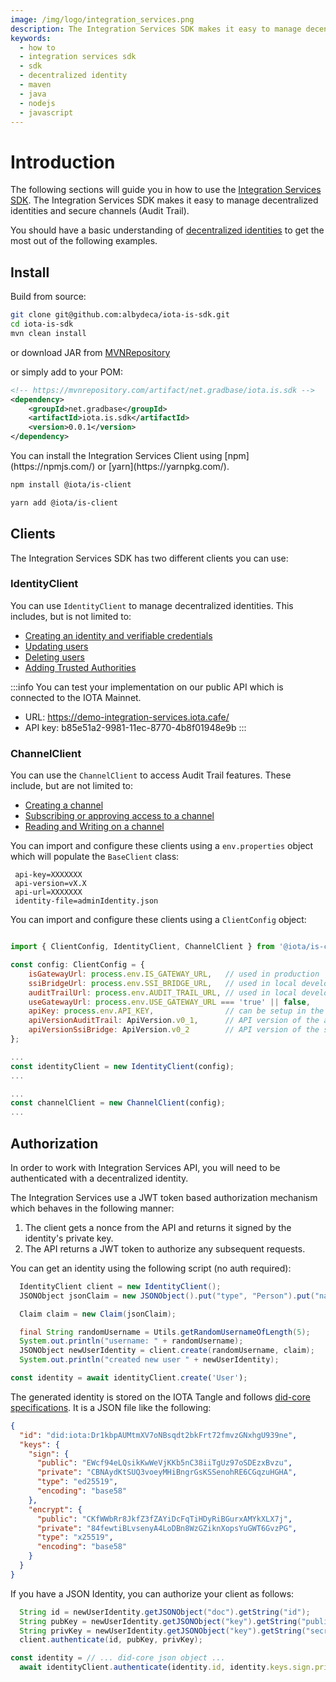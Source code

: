 ```yaml
---
image: /img/logo/integration_services.png
description: The Integration Services SDK makes it easy to manage decentralized identities and secure channels (Audit Trail).
keywords:
  - how to
  - integration services sdk
  - sdk
  - decentralized identity
  - maven
  - java
  - nodejs
  - javascript
---
```



# Introduction

The following sections will guide you in how to use the [Integration Services SDK](https://www.npmjs.com/package/iota-is-sdk).
The Integration Services SDK makes it easy to manage decentralized identities and secure channels (Audit Trail).

You should have a basic understanding of [decentralized identities](../../explanations/identity.md)
to get the most out of the following examples.

## Install

<Tabs groupId="language">
<TabItem value="java" label="Java">
Build from source:

```bash
git clone git@github.com:albydeca/iota-is-sdk.git
cd iota-is-sdk
mvn clean install
```

or download JAR from [MVNRepository](https://mvnrepository.com/artifact/net.gradbase/iota.is.sdk/0.0.1)

or simply add to your POM:

```xml
<!-- https://mvnrepository.com/artifact/net.gradbase/iota.is.sdk -->
<dependency>
    <groupId>net.gradbase</groupId>
    <artifactId>iota.is.sdk</artifactId>
    <version>0.0.1</version>
</dependency>
```

</TabItem>
<TabItem value="node" label="Node.js">
You can install the Integration Services Client using [npm](https://npmjs.com/) or [yarn](https://yarnpkg.com/).

<Tabs groupId="language">
<TabItem value="npm" label="npm">

```bash
npm install @iota/is-client
```

</TabItem>
<TabItem value="yarn" label="Yarn">

```bash
yarn add @iota/is-client
```

</TabItem>
</Tabs>
</TabItem>
</Tabs>

## Clients

The Integration Services SDK has two different clients you can use:

### IdentityClient

You can use `IdentityClient` to manage decentralized identities. This includes, but is not limited to:

- [Creating an identity and verifiable credentials](create-identity-and-credentials.mdx)
- [Updating users](update-users.mdx)
- [Deleting users](delete-users.mdx)
- [Adding Trusted Authorities](trusted-authorities.mdx)

:::info
You can test your implementation on our public API which is connected to the IOTA Mainnet.

- URL: https://demo-integration-services.iota.cafe/
- API key: b85e51a2-9981-11ec-8770-4b8f01948e9b
  :::

### ChannelClient

You can use the `ChannelClient` to access Audit Trail features. These include, but are not limited to:

- [Creating a channel](create-channel.mdx)
- [Subscribing or approving access to a channel](authorize-to-channel.mdx#subscribe-to-a-channel)
- [Reading and Writing on a channel](create-channel.mdx#write-on-a-channel)

<Tabs groupId="language">
<TabItem value="java" label="Java">

You can import and configure these clients using a `env.properties` object which will populate the `BaseClient` class:

```plaintext
 api-key=XXXXXXX
 api-version=vX.X
 api-url=XXXXXXX
 identity-file=adminIdentity.json
```

</TabItem>
<TabItem value="node" label="Node.js">

You can import and configure these clients using a `ClientConfig` object:

```js

import { ClientConfig, IdentityClient, ChannelClient } from '@iota/is-client';

const config: ClientConfig = {
    isGatewayUrl: process.env.IS_GATEWAY_URL,   // used in production
    ssiBridgeUrl: process.env.SSI_BRIDGE_URL,   // used in local development
    auditTrailUrl: process.env.AUDIT_TRAIL_URL, // used in local development
    useGatewayUrl: process.env.USE_GATEWAY_URL === 'true' || false,
    apiKey: process.env.API_KEY,                // can be setup in the API to restrict access
    apiVersionAuditTrail: ApiVersion.v0_1,      // API version of the audit trail
    apiVersionSsiBridge: ApiVersion.v0_2        // API version of the ssi bridge
};

...
const identityClient = new IdentityClient(config);
...

...
const channelClient = new ChannelClient(config);
...


```

</TabItem>
</Tabs>

## Authorization

In order to work with Integration Services API, you will need to be authenticated with a decentralized identity.

The Integration Services use a JWT token based authorization mechanism which behaves in the following manner:

1. The client gets a nonce from the API and returns it signed by the identity's private key.
2. The API returns a JWT token to authorize any subsequent requests.

You can get an identity using the following script (no auth required):

<Tabs groupId="language">
<TabItem value="java" label="Java">

```java
  IdentityClient client = new IdentityClient();
  JSONObject jsonClaim = new JSONObject().put("type", "Person").put("name", "randomName");

  Claim claim = new Claim(jsonClaim);

  final String randomUsername = Utils.getRandomUsernameOfLength(5);
  System.out.println("username: " + randomUsername);
  JSONObject newUserIdentity = client.create(randomUsername, claim);
  System.out.println("created new user " + newUserIdentity);
```

</TabItem>
    <TabItem value="node" label="Node.js">

```js
const identity = await identityClient.create('User');
```

</TabItem>
</Tabs>

The generated identity is stored on the IOTA Tangle and follows [did-core specifications](https://www.w3.org/TR/did-core/).
It is a JSON file like the following:

```json
{
  "id": "did:iota:Dr1kbpAUMtmXV7oNBsqdt2bkFrt72fmvzGNxhgU939ne",
  "keys": {
    "sign": {
      "public": "EWcf94eLQsikKwWeVjKKb5nC38iiTgUz97oSDEzxBvzu",
      "private": "CBNAydKtSUQ3voeyMHiBngrGsKSSenohRE6CGqzuHGHA",
      "type": "ed25519",
      "encoding": "base58"
    },
    "encrypt": {
      "public": "CKfWWbRr8JkfZ3fZAYiDcFqTiHDyRiBGurxAMYkXLX7j",
      "private": "84fewtiBLvsenyA4LoDBn8WzGZiknXopsYuGWT6GvzPG",
      "type": "x25519",
      "encoding": "base58"
    }
  }
}
```

If you have a JSON Identity, you can authorize your client as follows:

<Tabs groupId="language">
<TabItem value="java" label="Java">

```java
  String id = newUserIdentity.getJSONObject("doc").getString("id");
  String pubKey = newUserIdentity.getJSONObject("key").getString("public");
  String privKey = newUserIdentity.getJSONObject("key").getString("secret");
  client.authenticate(id, pubKey, privKey);
```

</TabItem>
<TabItem value="node" label="Node.js">

```js
const identity = // ... did-core json object ...
  await identityClient.authenticate(identity.id, identity.keys.sign.private);
```

</TabItem>
</Tabs>
